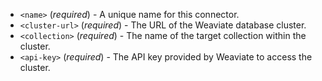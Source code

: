 - `<name>` (_required_) - A unique name for this connector.
- `<cluster-url>` (_required_) - The URL of the Weaviate database cluster.
- `<collection>` (_required_) - The name of the target collection within the cluster.
- `<api-key>` (_required_) - The API key provided by Weaviate to access the cluster.